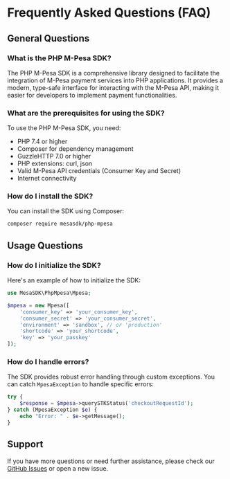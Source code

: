 # Frequently Asked Questions (FAQ)

## General Questions

### What is the PHP M-Pesa SDK?

The PHP M-Pesa SDK is a comprehensive library designed to facilitate the integration of M-Pesa payment services into PHP applications. It provides a modern, type-safe interface for interacting with the M-Pesa API, making it easier for developers to implement payment functionalities.

### What are the prerequisites for using the SDK?

To use the PHP M-Pesa SDK, you need:

- PHP 7.4 or higher
- Composer for dependency management
- GuzzleHTTP 7.0 or higher
- PHP extensions: curl, json
- Valid M-Pesa API credentials (Consumer Key and Secret)
- Internet connectivity

### How do I install the SDK?

You can install the SDK using Composer:

```bash
composer require mesasdk/php-mpesa
```

## Usage Questions

### How do I initialize the SDK?

Here's an example of how to initialize the SDK:

```php
use MesaSDK\PhpMpesa\Mpesa;

$mpesa = new Mpesa([
    'consumer_key' => 'your_consumer_key',
    'consumer_secret' => 'your_consumer_secret',
    'environment' => 'sandbox', // or 'production'
    'shortcode' => 'your_shortcode',
    'key' => 'your_passkey'
]);
```

### How do I handle errors?

The SDK provides robust error handling through custom exceptions. You can catch `MpesaException` to handle specific errors:

```php
try {
    $response = $mpesa->querySTKStatus('checkoutRequestId');
} catch (MpesaException $e) {
    echo "Error: " . $e->getMessage();
}
```

## Support

If you have more questions or need further assistance, please check our [GitHub Issues](https://github.com/Mesele-shishay/PhpMpesaSDK/issues) or open a new issue.
